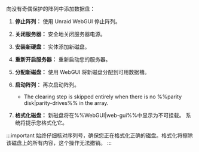 向没有奇偶保护的阵列中添加数据盘：

1. **停止阵列：** 使用 Unraid WebGUI 停止阵列。

2. **关闭服务器：** 安全地关闭服务器电源。

3. **安装新硬盘：** 实体添加新磁盘。

4. **重新开启服务器：** 重新启动您的服务器。

5. **分配新磁盘：** 使用 WebGUI 将新磁盘分配到可用数据槽。

6. **启动阵列：** 再次启动阵列。

   - The clearing step is skipped entirely when there is no %%parity disk|parity-drives%% in the array.

7. **格式化磁盘：** 新磁盘将在%%WebGUI|web-gui%%中显示为不可挂载。 系统将提示您格式化它。

:::important
始终仔细核对序列号，确保您正在格式化正确的磁盘。格式化将擦除该磁盘上的所有内容，这个操作无法撤销。
:::
